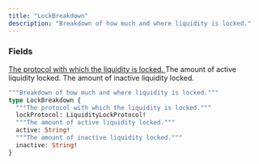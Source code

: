 ```yaml
---
title: "LockBreakdown"
description: "Breakdown of how much and where liquidity is locked."
---
```


### Fields

<a href="/api-reference/types/liquiditylockprotocol">
  <ResponseField name="lockProtocol" type="LiquidityLockProtocol!" required>
    The protocol with which the liquidity is locked.
  </ResponseField>
</a>

<ResponseField name="active" type="String!" required>
  The amount of active liquidity locked.
</ResponseField>

<ResponseField name="inactive" type="String!" required>
  The amount of inactive liquidity locked.
</ResponseField>


```graphql LockBreakdown
"""Breakdown of how much and where liquidity is locked."""
type LockBreakdown {
  """The protocol with which the liquidity is locked."""
  lockProtocol: LiquidityLockProtocol!
  """The amount of active liquidity locked."""
  active: String!
  """The amount of inactive liquidity locked."""
  inactive: String!
}
```
